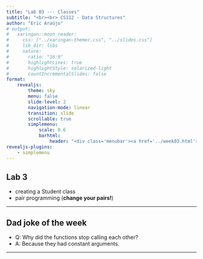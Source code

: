 ```yaml
---
title: "Lab 03 --- Classes"
subtitle: "<br><br> CS112 - Data Structures"
author: "Eric Araújo"
# output:
#   xaringan::moon_reader:
#     css: ["../xaringan-themer.css", "../slides.css"]
#     lib_dir: libs
#     nature:
#       ratio: "16:9"
#       highlightLines: true
#       highlightStyle: solarized-light
#       countIncrementalSlides: false
format: 
    revealjs:
        theme: sky
        menu: false
        slide-level: 2
        navigation-mode: linear
        transition: slide
        scrollable: true
        simplemenu:
            scale: 0.6
            barhtml:
                header: "<div class='menubar'><a href='../week03.html'>back</a><ul class='menu'></ul></div>"
revealjs-plugins:
    - simplemenu
---
```


## Lab 3

-   creating a Student class
-   pair programming (**change your pairs!**)

------------------------------------------------------------------------

## Dad joke of the week {background-image="https://blog.kialo-edu.com/wp-content/uploads/sites/3/2023/09/argumentcoverscaled.png" background-size="400px"}

::: incremental
-   Q: Why did the functions stop calling each other?
-   A: Because they had constant arguments.
:::

------------------------------------------------------------------------